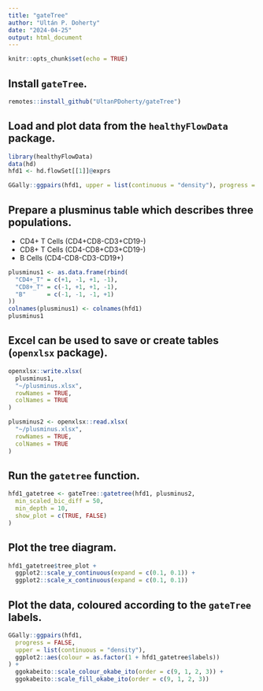 ```yaml
---
title: "gateTree"
author: "Ultán P. Doherty"
date: "2024-04-25"
output: html_document
---
```


```r
knitr::opts_chunk$set(echo = TRUE)
```

## Install `gateTree`.
```r
remotes::install_github("UltanPDoherty/gateTree")
```

## Load and plot data from the `healthyFlowData` package.
```r
library(healthyFlowData)
data(hd)
hfd1 <- hd.flowSet[[1]]@exprs

GGally::ggpairs(hfd1, upper = list(continuous = "density"), progress = FALSE)
```

## Prepare a plusminus table which describes three populations.

* CD4+ T Cells (CD4+CD8-CD3+CD19-)
* CD8+ T Cells (CD4-CD8+CD3+CD19-)
* B Cells      (CD4-CD8-CD3-CD19+)

```r
plusminus1 <- as.data.frame(rbind(
  "CD4+_T" = c(+1, -1, +1, -1),
  "CD8+_T" = c(-1, +1, +1, -1),
  "B"      = c(-1, -1, -1, +1)
))
colnames(plusminus1) <- colnames(hfd1)
plusminus1
```

## Excel can be used to save or create tables (`openxlsx` package).
```r
openxlsx::write.xlsx(
  plusminus1,
  "~/plusminus.xlsx",
  rowNames = TRUE,
  colNames = TRUE
)

plusminus2 <- openxlsx::read.xlsx(
  "~/plusminus.xlsx",
  rowNames = TRUE,
  colNames = TRUE
)
```

## Run the `gatetree` function.
```r
hfd1_gatetree <- gateTree::gatetree(hfd1, plusminus2,
  min_scaled_bic_diff = 50,
  min_depth = 10,
  show_plot = c(TRUE, FALSE)
)
```

## Plot the tree diagram.
```r
hfd1_gatetree$tree_plot +
  ggplot2::scale_y_continuous(expand = c(0.1, 0.1)) +
  ggplot2::scale_x_continuous(expand = c(0.1, 0.1))
```

## Plot the data, coloured according to the `gateTree` labels.
```r
GGally::ggpairs(hfd1,
  progress = FALSE,
  upper = list(continuous = "density"),
  ggplot2::aes(colour = as.factor(1 + hfd1_gatetree$labels))
) +
  ggokabeito::scale_colour_okabe_ito(order = c(9, 1, 2, 3)) +
  ggokabeito::scale_fill_okabe_ito(order = c(9, 1, 2, 3))
```
